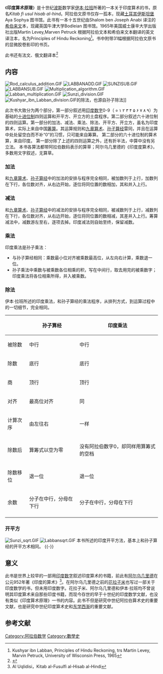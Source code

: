 《'''印度算术原理'''》是十世纪[[波斯|波斯]]数学家[[伊本·拉班|伊本·拉班]]所著的一本关于印度算术的书，原名''Kitab fi usul hisab al-hind''。阿拉伯文原书仅存一孤本，现藏[[土耳其|土耳其]][[伊斯坦堡|伊斯坦堡]] Aya Sophya 图书馆。此书有一本十五世纪由Shalom ben Joseph Anabi 译注的[[希伯来文|希伯来文]]本，现藏英国牛津大学Bodleian 图书馆。1965年美国威士康辛大学出版社出版Martin Levey,Marven Petruck 根据阿拉伯文本和希伯来文本翻译的英文译注本，名为Principles of Hindu Reckoning<ref>Kushyar ibn Labban, Principles of Hindu Reckoning, trs Martin Levey, Marvin Petruck, University of Wisconsin Press, 1965</ref>。书中附带31幅根据阿拉伯文原书的显微胶卷影印的书页。

此书还有法文、俄文翻译本<ref>{{Cite web |url=http://islamsci.mcgill.ca/RASI/BEA/Ibn_Labban_BEA.htm |title=存档副本 |access-date=2010-05-15 |archive-date=2020-11-24 |archive-url=https://web.archive.org/web/20201124012406/https://islamsci.mcgill.ca/RASI/BEA/Ibn_Labban_BEA.htm |dead-url=no }}</ref>

==内容==
[[File:Rod_calculus_addition.GIF|left]]
[[File:LABBANADD.GIF|thumb]]
[[File:SUNZISUB.GIF|thumb]]
[[File:LABBANSUB.GIF|thumb]]
[[File:Multiplication_algorithm.GIF|thumb]]
[[File:Labban_multiplication.GIF|thumb]]
[[File:Sunzi_division.GIF|thumb]]
[[File:Kushyar_ibn_Labban_division.GIF|thumb]]的除法，也源自孙子除法]]

此次书大致分为两个部分，第一部分叙述用[[印度数字|印度数字]]0-9（ ० ۱  ۲  ۳  ۴  ۵  ۶  ۷  ۸  ۹）为基础的[[十进位制|十进位制]]四则运算和开平方、开立方的土盘程序。第二部分叙述六十进位制的四则运算。第一部分的加法、减法、乘法、除法、开平方、开立方，虽名为印度算术，实际上来自中国[[筹算|筹算]]。其运算规则和[[九章算术|九章算术]]、[[孙子算经|孙子算经]]雷同，并且在运算中处处留空白而不补“0”的习惯，只可能来自筹算。
第二部分的六十进位制的算术算，来自印度。
第一部分除了上述的四则运算之外，还有折半法，中算中没有另立法。
本书各算法都带阿拉伯数码表示的算草；阿尔乌几里德的《印度度算术》，多数用文字叙述，无算草。
===加法===
和[[九章算术|九章算术]]、[[孙子算经|孙子算经]]中的加法的安排与程序完全相同，被加数列于上行，加数列在下行，各位数对齐，从右边开始，逐位将同位置的数相加，其和并入上行。

===减法===
和[[九章算术|九章算术]]、[[孙子算经|孙子算经]]中的减法的安排与程序完全相同，被减数列于上行，减数列在下行，各位数对齐，从右边开始，逐位将同位置的数相减，其差并入上行。筹算减法中，减数游左至右，逐项去掉。印度减法则自始至终，保留减数。

===乘法===
印度乘法是孙子乘法：
*与孙子算经相同：乘数最小位对齐被乘数最高位，从左向右计算，乘数退一位。
*孙子乘法中乘数与被乘数各位相乘的积，写在中间行，取去用完的被乘数字；印度乘法将各位相乘所得，并入被乘数。
===除法===
伊本·拉班所述的印度乘法，和孙子算经的乘法程序，从排列方式，到运算过程中的一切细节，完全相同。
{| border="0" width="500" align="center" style="border: 1px solid #999; background-color:#FFFFFF"
|-align="center" bgcolor="#EFEFEF"
! 
! 孙子算经 
! 印度乘法
|-align="center" bgcolor="#EFEFEF"
| 被除数
| 中行
| 中行
|-align="center" bgcolor="#EFEFEF"
| 除数
| 底行
| 底行
|-align="center" bgcolor="#EFEFEF"
| 商
| 顶行
| 顶行
|-align="center" bgcolor="#EFEFEF"
| 对齐
| 最高位对齐
| 同

|-align="center" bgcolor="#EFEFEF"
| 计算次序
| 由左往右
| 一样
|-align="center" bgcolor="#EFEFEF"
| 除数后
| 算筹式以空为零 
| 没有阿拉伯数字0，却同样用算筹式的空档
|-align="center" bgcolor="#EFEFEF"
| 除数移位
| 退一位
| 退一位
|-align="center" bgcolor="#EFEFEF"
| 余数
| 分子在中行，分母在下行 
| 分子在中行，分母在下行
|-align="center" bgcolor="#EFEFEF"
|}

===开平方===
[[File:Sunzi_sqrt.GIF|thumb]]
[[File:Labbansqrt.GIF|thumb]]
本书所述的印度开平方法，基本上和孙子算经的开平方术相同。
{{-}}
==意义==
此书是世界上较早的一部用[[印度数字|印度数字]]叙述印度算术的书籍，前此有[[阿尔乌几里德|阿尔乌几里德]]在公元952年著《印度的算术》<ref>Al Uqlidisi，Kitab al-Fusulfi al-Hisab al-Hindi</ref>。在阿尔乌几里德之前的[[花拉子米|花拉子米]]也写过一部关于印度数学的书，但未用印度数字。花拉子米、阿尔乌几里德和伊本·拉班均不曾说明其印度算术来自那些印度书籍，而现今存世的早于十世纪的印度数学文献，也没有类似《印度算术原理》一书的内容。此书不但是研究中世纪阿拉伯算术史的重要文献，也是研究中世纪印度算术史和[[东学西渐|东学西渐]]的重要文献。

==参考文献==
<div class="references-small">
<references></references>
</div>


[[Category:阿拉伯数学|Category:阿拉伯数学]]
[[Category:數學史|Category:數學史]]